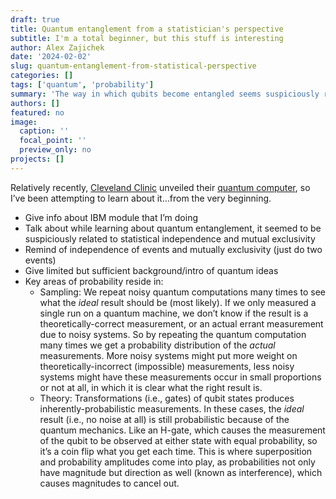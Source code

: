 ```yaml
---
draft: true
title: Quantum entanglement from a statistician's perspective
subtitle: I'm a total beginner, but this stuff is interesting
author: Alex Zajichek
date: '2024-02-02'
slug: quantum-entanglement-from-statistical-perspective
categories: []
tags: ['quantum', 'probability']
summary: 'The way in which qubits become entangled seems suspiciously related to statistical independence and mutual exclusivity.'
authors: []
featured: no
image:
  caption: ''
  focal_point: ''
  preview_only: no
projects: []
---
```


Relatively recently, [Cleveland Clinic](https://my.clevelandclinic.org/) unveiled their [quantum computer](https://newsroom.clevelandclinic.org/2023/03/20/cleveland-clinic-and-ibm-unveil-first-quantum-computer-dedicated-to-healthcare-research/), so I've been attempting to learn about it...from the very beginning.

* Give info about IBM module that I'm doing
* Talk about while learning about quantum entanglement, it seemed to be suspiciously related to statistical independence and mutual exclusivity
* Remind of independence of events and mutually exclusivity (just do two events)
* Give limited but sufficient background/intro of quantum ideas
* Key areas of probability reside in:
  + Sampling: We repeat noisy quantum computations many times to see what the _ideal_ result should be (most likely). If we only measured a single run on a quantum machine, we don't know if the result is a theoretically-correct measurement, or an actual errant measurement due to noisy systems. So by repeating the quantum computation many times we get a probability distribution of the _actual_ measurements. More noisy systems might put more weight on theoretically-incorrect (impossible) measurements, less noisy systems might have these measurements occur in small proportions or not at all, in which it is clear what the right result is.
  + Theory: Transformations (i.e., gates) of qubit states produces inherently-probabilistic measurements. In these cases, the _ideal_ result (i.e., no noise at all) is still probabilistic because of the quantum mechanics. Like an H-gate, which causes the measurement of the qubit to be observed at either state with equal probability, so it's a coin flip what you get each time. This is where superposition and probability amplitudes come into play, as probabilities not only have magnitude but direction as well (known as interference), which causes magnitudes to cancel out.
